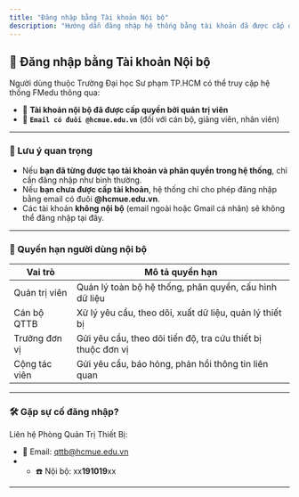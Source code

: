 ```yaml
---
title: "Đăng nhập bằng Tài khoản Nội bộ"
description: "Hướng dẫn đăng nhập hệ thống bằng tài khoản đã được cấp quyền hoặc email nội bộ của Trường Đại học Sư phạm TP.HCM."
---
```


## 🔐 Đăng nhập bằng Tài khoản Nội bộ

Người dùng thuộc Trường Đại học Sư phạm TP.HCM có thể truy cập hệ thống FMedu thông qua:

- 📧 **Tài khoản nội bộ đã được cấp quyền bởi quản trị viên**
- 📧 **`Email có đuôi @hcmue.edu.vn`** (đối với cán bộ, giảng viên, nhân viên)

---

### 📌 Lưu ý quan trọng

- Nếu **bạn đã từng được tạo tài khoản và phân quyền trong hệ thống**, chỉ cần đăng nhập như bình thường.
- Nếu **bạn chưa được cấp tài khoản**, hệ thống chỉ cho phép đăng nhập bằng email có đuôi **@hcmue.edu.vn**.
- Các tài khoản **không nội bộ** (email ngoài hoặc Gmail cá nhân) sẽ không thể đăng nhập tại đây.

---

### 🎯 Quyền hạn người dùng nội bộ

| Vai trò       | Mô tả quyền hạn                                              |
| ------------- | ------------------------------------------------------------ |
| Quản trị viên | Quản lý toàn bộ hệ thống, phân quyền, cấu hình dữ liệu       |
| Cán bộ QTTB   | Xử lý yêu cầu, theo dõi, xuất dữ liệu, quản lý thiết bị      |
| Trưởng đơn vị | Gửi yêu cầu, theo dõi tiến độ, tra cứu thiết bị thuộc đơn vị |
| Cộng tác viên | Gửi yêu cầu, báo hỏng, phản hồi thông tin liên quan          |

---

### 🛠️ Gặp sự cố đăng nhập?

Liên hệ Phòng Quản Trị Thiết Bị:

- 📧 Email: [qttb@hcmue.edu.vn](mailto:qttb@hcmue.edu.vn)
- - ☎️ Nội bộ: xx**191019**xx

---